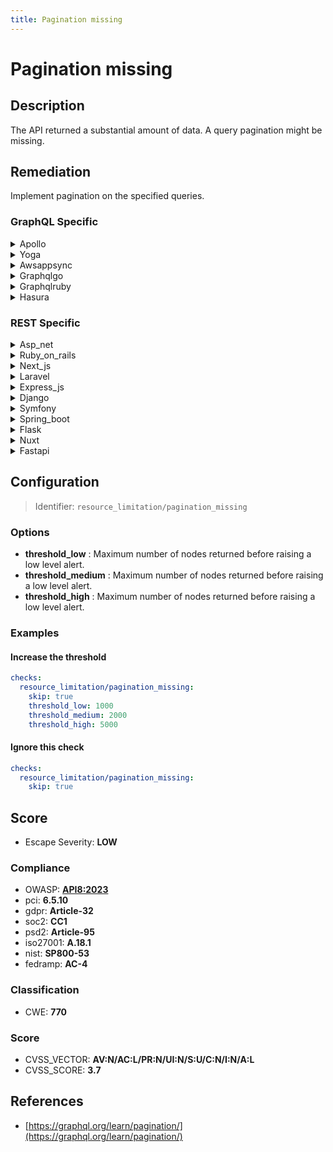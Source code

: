 ```yaml
---
title: Pagination missing
---
```


# Pagination missing

## Description

The API returned a substantial amount of data.
A query pagination might be missing.


## Remediation

Implement pagination on the specified queries.



### GraphQL Specific

<details>
    <summary>Apollo</summary>

Implement pagination in the Apollo framework engine by using cursor-based or offset-based strategies to manage large sets of data efficiently. This can be achieved by modifying the GraphQL schema to include pagination arguments such as 'limit' and 'after' for cursor-based pagination or 'offset' for offset-based pagination, and updating resolvers to handle these arguments appropriately. Ensure that the client-side queries also include these pagination parameters to fetch data in chunks.

</details>

<details>
    <summary>Yoga</summary>

Implement pagination in the Yoga framework engine to manage data sets efficiently. This can be achieved by using built-in pagination support or by creating custom pagination logic. Ensure that the pagination mechanism includes features such as page number, page size, and total record count to provide a seamless user experience.

</details>

<details>
    <summary>Awsappsync</summary>

To address the issue of missing pagination in AWS AppSync, implement pagination logic in your GraphQL schema by using arguments such as 'limit' and 'nextToken' for list queries. This will allow clients to request a specific number of items and to navigate through large sets of data by providing a token from the previous response. Ensure that your resolvers support this pagination mechanism and that they handle the 'nextToken' appropriately to fetch the subsequent set of results.

</details>

<details>
    <summary>Graphqlgo</summary>

Implement pagination in your GraphQL queries by using cursor-based or offset-based methods. This can be achieved by adding arguments such as 'first', 'last', 'before', and 'after' for cursor-based pagination, or 'limit' and 'offset' for offset-based pagination, to your GraphQL schema. Ensure that your Go framework's resolver functions are designed to handle these arguments and return the appropriate subset of data. This will help manage large datasets efficiently and prevent performance issues.

</details>

<details>
    <summary>Graphqlruby</summary>

Implement pagination in your GraphQL queries by using the `graphql-ruby` gem's built-in features. Define a `max_page_size` to limit the number of records returned in a single request and use `after` and `before` cursors to navigate between pages. This will help prevent performance issues and potential denial-of-service attacks due to large, unpaginated result sets.

</details>

<details>
    <summary>Hasura</summary>

Implement pagination in your Hasura queries by using the 'limit' and 'offset' arguments to control the number of records returned and to skip over records of a set. This will help in managing and optimizing the data load, especially for large datasets. Additionally, consider using cursor-based pagination with 'where' conditions for more efficient and performant data fetching.

</details>


### REST Specific

<details>
    <summary>Asp_net</summary>

Implement pagination in your API endpoints by using Skip and Take methods in LINQ queries or leveraging the built-in pagination support in Entity Framework. This will help manage and limit the amount of data returned in a single request, improving performance and reducing server load.

</details>

<details>
    <summary>Ruby_on_rails</summary>

Implement pagination using gems like 'kaminari' or 'will_paginate' to break the dataset into manageable chunks and return it page by page.

</details>

<details>
    <summary>Next_js</summary>

Implement server-side pagination in your API by using query parameters such as 'page' and 'limit' to return a subset of results per request. In Next.js, you can handle this logic within your API routes or when fetching data in 'getServerSideProps' or 'getStaticProps'.

</details>

<details>
    <summary>Laravel</summary>

Implement pagination in Laravel by using the 'paginate' method on the Eloquent query, which automatically handles large datasets and provides a simple way to access paginated data.

</details>

<details>
    <summary>Express_js</summary>

Implement pagination in your Express.js routes by using query parameters such as 'page' and 'limit' to control the amount of data returned per request. Utilize middleware or a library like 'mongoose-paginate' for MongoDB to handle the pagination logic efficiently.

</details>

<details>
    <summary>Django</summary>

Implement pagination in your Django views by using Django's Paginator class. This will help to split the large data set into manageable pages and reduce server load.

</details>

<details>
    <summary>Symfony</summary>

Implement pagination in your Symfony application by using the Pagerfanta bundle or the KnpPaginatorBundle to efficiently handle large datasets and limit the amount of data returned per request. Adjust your queries to fetch only a subset of data based on the page number and size parameters.

</details>

<details>
    <summary>Spring_boot</summary>

Implement pagination in the Spring Boot application by using Pageable interface in the repository methods and applying @PageableDefault or @RequestParam to controller endpoints to handle page size, number, and sorting.

</details>

<details>
    <summary>Flask</summary>

Implement pagination in your Flask route by using request arguments to define page number and limit, and apply these to your database query to return a subset of data.

</details>

<details>
    <summary>Nuxt</summary>

Implement pagination in your Nuxt.js application by using the 'fetch' or 'asyncData' methods to retrieve data in chunks. Utilize query parameters such as 'page' and 'limit' to request specific subsets of data from the API.

</details>

<details>
    <summary>Fastapi</summary>

Implement pagination in FastAPI by using query parameters such as 'skip' and 'limit' to control the number of records returned in a single request. This can help manage large datasets and improve API performance.

</details>

## Configuration

> Identifier: `resource_limitation/pagination_missing`

### Options

- **threshold_low** : Maximum number of nodes returned before raising a low level alert.
- **threshold_medium** : Maximum number of nodes returned before raising a low level alert.
- **threshold_high** : Maximum number of nodes returned before raising a low level alert.




### Examples



#### Increase the threshold

```yaml
checks:
  resource_limitation/pagination_missing:
    skip: true
    threshold_low: 1000
    threshold_medium: 2000
    threshold_high: 5000
```




#### Ignore this check

```yaml
checks:
  resource_limitation/pagination_missing:
    skip: true
```




## Score

- Escape Severity: **<span className="low-severity">LOW</span>**

### Compliance

- OWASP: **[API8:2023](https://github.com/OWASP/API-Security/blob/master/editions/2023/en/0xa8-security-misconfiguration.md)**
- pci: **6.5.10**
- gdpr: **Article-32**
- soc2: **CC1**
- psd2: **Article-95**
- iso27001: **A.18.1**
- nist: **SP800-53**
- fedramp: **AC-4**

### Classification

- CWE: **770**




### Score

- CVSS_VECTOR: **AV:N/AC:L/PR:N/UI:N/S:U/C:N/I:N/A:L**
- CVSS_SCORE: **3.7**

## References

- [https://graphql.org/learn/pagination/](https://graphql.org/learn/pagination/)
  